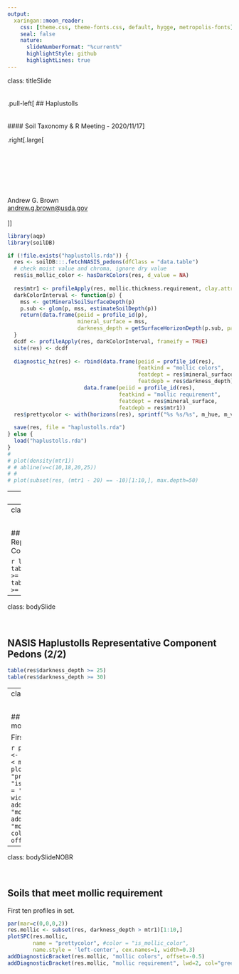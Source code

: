 ```yaml
---
output: 
  xaringan::moon_reader:
    css: [theme.css, theme-fonts.css, default, hygge, metropolis-fonts]
    seal: false
    nature:
      slideNumberFormat: "%current%"   
      highlightStyle: github
      highlightLines: true
---
```

class: titleSlide
<br><br><br>
.pull-left[
  ## Haplustolls
  <br><br><br>
  #### Soil Taxonomy & R Meeting - 2020/11/17
]

.right[.large[<br><br><br><br><br><br><br><br>
              Andrew G. Brown <br>
              <a href="mailto:andrew.g.brown@usda.gov"><i class="fas  fa-mail-bulk "></i>andrew.g.brown@usda.gov</a>
              <br><br>
]]

```r
library(aqp)
library(soilDB)

if (!file.exists("haplustolls.rda")) {
  res <- soilDB:::.fetchNASIS_pedons(dfClass = "data.table")
  # check moist value and chroma, ignore dry value
  res$is_mollic_color <- hasDarkColors(res, d_value = NA)
  
  res$mtr1 <- profileApply(res, mollic.thickness.requirement, clay.attr='clay')
  darkColorInterval <- function(p) {
    mss <- getMineralSoilSurfaceDepth(p)
    p.sub <- glom(p, mss, estimateSoilDepth(p))
    return(data.frame(peiid = profile_id(p), 
                      mineral_surface = mss, 
                      darkness_depth = getSurfaceHorizonDepth(p.sub, pattern = "TRUE", hzdesgn = "is_mollic_color")))
  }
  dcdf <- profileApply(res, darkColorInterval, frameify = TRUE)
  site(res) <- dcdf
    
  diagnostic_hz(res) <- rbind(data.frame(peiid = profile_id(res), 
                                         featkind = "mollic colors", 
                                         featdept = res$mineral_surface, 
                                         featdepb = res$darkness_depth),
                        data.frame(peiid = profile_id(res), 
                                   featkind = "mollic requirement", 
                                   featdept = res$mineral_surface, 
                                   featdepb = res$mtr1))
  res$prettycolor <- with(horizons(res), sprintf("%s %s/%s", m_hue, m_value, m_chroma))
  
  save(res, file = "haplustolls.rda")
} else {
  load("haplustolls.rda")
}
# 
# plot(density(mtr1))
# # abline(v=c(10,18,20,25))
# # 
# plot(subset(res, (mtr1 - 20) == -10)[1:10,], max.depth=50)
```


---
class: bodySlide

<br>

## Strategy

 - Tabulate changes in representative (RV) Component Pedons, stratified by taxonomic Great Group
 
 - Great Group may offer a good balance of data availability v.s. partitioning of taxonomic space and spatial space
 
 - Consitent "chunks" of taxonomy (e.g. the Great Group) facilitate dispatch of potentially problematic taxa, extents, series to the relevant regional and local staff for comment/opinion
 
 - Comments and opinions from Soil Scientists would ideally be available for review by all Regional Committees (i.e. done before the proposals go live for official review)

---
class: bodySlide

<br>

## NASIS Haplustolls Representative Component Pedons (1/2)

```r
length(res)
table(res$darkness_depth >= res$mtr1)
table(res$darkness_depth >= 20)
```

---
class: bodySlide

<br>

## NASIS Haplustolls Representative Component Pedons (2/2)

```r
table(res$darkness_depth >= 25)
table(res$darkness_depth >= 30)
```

---
class: bodySlideNOBR

<br>

## Soils that do not meet the mollic requirement

First ten profiles in set.

```r
par(mar=c(0,0,0,2))
res.sub <- subset(res, darkness_depth < mtr1)[1:10,]
plotSPC(res.sub, 
        name = "prettycolor", #color = "is_mollic_color",
        name.style = 'left-center', cex.names=1, width=0.3)
addDiagnosticBracket(res.sub, "mollic colors", offset=-0.5)
addDiagnosticBracket(res.sub, "mollic requirement", lwd=2, col="green", tick.length=0, offset=0)
```

---

class: bodySlideNOBR

<br>

## Soils that meet mollic requirement

First ten profiles in set.

```r
par(mar=c(0,0,0,2))
res.mollic <- subset(res, darkness_depth > mtr1)[1:10,]
plotSPC(res.mollic, 
        name = "prettycolor", #color = "is_mollic_color",
        name.style = 'left-center', cex.names=1, width=0.3)
addDiagnosticBracket(res.mollic, "mollic colors", offset=-0.5)
addDiagnosticBracket(res.mollic, "mollic requirement", lwd=2, col="green", tick.length=0, offset=0)
```